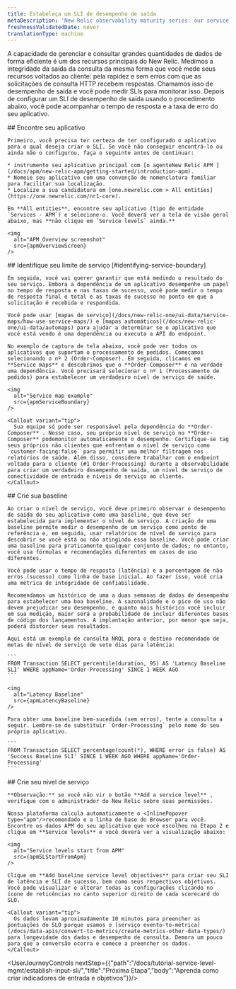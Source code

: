```yaml
---
title: Estabeleça um SLI de desempenho de saída
metaDescription: 'New Relic observability maturity series: our service level management guide shows you how to easily measure and communicate the overall health, performance, and quality of your digital products and services to all stakeholders.'
freshnessValidatedDate: never
translationType: machine
---
```






A capacidade de gerenciar e consultar grandes quantidades de dados de forma eficiente é um dos recursos principais do New Relic. Medimos a integridade da saída da consulta da mesma forma que você mede seus recursos voltados ao cliente: pela rapidez e sem erros com que as solicitações de consulta HTTP recebem respostas. Chamamos isso de desempenho de saída e você pode medir SLIs para monitorar isso. Depois de configurar um SLI de desempenho de saída usando o procedimento abaixo, você pode acompanhar o tempo de resposta e a taxa de erro do seu aplicativo.

<Steps>
  <Step>
    ## Encontre seu aplicativo

    Primeiro, você precisa ter certeza de ter configurado o aplicativo para o qual deseja criar o SLI. Se você não conseguir encontrá-lo ou ainda não o configurou, faça o seguinte antes de continuar:

    * instrumento seu aplicativo principal com [o agenteNew Relic APM ](/docs/apm/new-relic-apm/getting-started/introduction-apm).
    * Nomeie seu aplicativo com uma convenção de nomenclatura familiar para facilitar sua localização.
    * Localize a sua candidatura em [one.newrelic.com > All entities](https://one.newrelic.com/nr1-core).

    Em **All entities**, encontre seu aplicativo (tipo de entidade `Services - APM`) e selecione-o. Você deverá ver a tela de visão geral abaixo, mas **não clique em `Service levels` ainda.**

    <img
      alt="APM Overview screenshot"
      src={apmOverviewScreen}
    />
  </Step>

  <Step>
    ## Identifique seu limite de serviço [#identifying-service-boundary]

    Em seguida, você vai querer garantir que está medindo o resultado do seu serviço. Embora a dependência de um aplicativo desempenhe um papel no tempo de resposta e nas taxas de sucesso, você pode medir o tempo de resposta final e total e as taxas de sucesso no ponto em que a solicitação é recebida e respondida.

    Você pode usar [mapas de serviço](/docs/new-relic-one/ui-data/service-maps/how-use-service-maps/) e [mapas automáticos](/docs/new-relic-one/ui-data/automaps) para ajudar a determinar se o aplicativo que você está vendo é uma dependência ou executa a API do endpoint.

    No exemplo de captura de tela abaixo, você pode ver todos os aplicativos que suportam o processamento de pedidos. Começamos selecionando o nº 2 (Order-Composer). Em seguida, clicamos em **Service maps** e descobrimos que o **Order-Composer** é na verdade uma dependência. Você precisará selecionar o nº 1 (Processamento de pedidos) para estabelecer um verdadeiro nível de serviço de saúde.

    <img
      alt="Service map example"
      src={apmServiceBoundary}
    />

    <Callout variant="tip">
      Sua equipe só pode ser responsável pela dependência do **Order-Composer** . Nesse caso, seu próprio nível de serviço no **Order-Composer** podemonitor automaticamente o desempenho. Certifique-se tag seus próprios não clientes que enfrentam o nível de serviço como `customer-facing:false` para permitir uma melhor filtragem nos relatórios de saúde. Além disso, considere trabalhar com o endpoint voltado para o cliente (#1 Order-Processing) durante a observabilidade para criar um verdadeiro desempenho de saída, um nível de serviço de conectividade de entrada e níveis de serviço ao cliente.
    </Callout>
  </Step>

  <Step>
    ## Crie sua baseline

    Ao criar o nível de serviço, você deve primeiro observar o desempenho de saída do seu aplicativo como uma baseline, que deve ser estabelecida para implementar o nível de serviço. A criação de uma baseline permite medir o desempenho de um serviço como ponto de referência e, em seguida, usar relatórios de nível de serviço para descobrir se você está ou não atingindo essa baseline. Você pode criar uma baseline para praticamente qualquer conjunto de dados; no entanto, você usa fórmulas e recomendações diferentes em casos de uso diferentes.

    Você pode usar o tempo de resposta (latência) e a porcentagem de não erros (sucesso) como linha de base inicial. Ao fazer isso, você cria uma métrica de integridade de confiabilidade.

    Recomendamos um histórico de uma a duas semanas de dados de desempenho para estabelecer uma boa baseline. A sazonalidade e o pico de uso não devem prejudicar seu desempenho, e quanto mais histórico você incluir em sua medição, maior será a probabilidade de incluir diferentes bases de código dos lançamentos. A implantação anterior, por menor que seja, poderá distorcer seus resultados.

    Aqui está um exemplo de consulta NRQL para o destino recomendado de metas de nível de serviço de sete dias para latência:

    ```
    FROM Transaction SELECT percentile(duration, 95) AS 'Latency Baseline SLI' WHERE appName='Order-Processing' SINCE 1 WEEK AGO
    ```

    <img
      alt="Latency Baseline"
      src={apmLatencyBaseline}
    />

    Para obter uma baseline bem-sucedida (sem erros), tente a consulta a seguir. Lembre-se de substituir `Order-Processing` pelo nome do seu próprio aplicativo.

    ```
    FROM Transaction SELECT percentage(count(*), WHERE error is false) AS 'Success Baseline SLI' SINCE 1 WEEK AGO WHERE appName='Order-Processing'
    ```
  </Step>

  <Step>
    ## Crie seu nível de serviço

    **Observação:** se você não vir o botão **Add a service level** , verifique com o administrador do New Relic sobre suas permissões.

    Nossa plataforma calcula automaticamente o <InlinePopover type="apm"/>recomendado e a linha de base do Browser para você. Encontre os dados APM do seu aplicativo que você escolheu na Etapa 2 e clique em **Service levels** e você deverá ver a visualização abaixo:

    <img
      alt="Service levels start from APM"
      src={apmSLStartFromApm}
    />

    Clique em **Add baseline service level objectives** para criar seu SLI de latência e SLI de sucesso, bem como seus respectivos objetivos. Você pode visualizar e alterar todas as configurações clicando no ícone de reticências no canto superior direito de cada scorecard do SLO.

    <Callout variant="tip">
      Os dados levam aproximadamente 10 minutos para preencher as pontuações do SLO porque usamos o [serviço evento-to-métrica](/docs/data-apis/convert-to-metrics/create-metrics-other-data-types/) para longevidade dos dados e desempenho de consulta. Demora um pouco para que a conversão ocorra e comece a preencher os dados.
    </Callout>
  </Step>
</Steps>

<UserJourneyControls nextStep={{"path":"/docs/tutorial-service-level-mgmt/establish-input-sli/","title":"Próxima Etapa","body":"Aprenda como criar indicadores de entrada e objetivos"}}/>